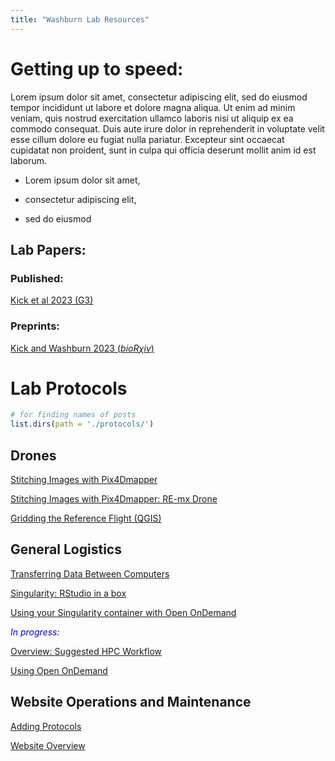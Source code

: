 ```yaml
---
title: "Washburn Lab Resources"
---
```


# Getting up to speed:

Lorem ipsum dolor sit amet, consectetur adipiscing elit, sed do eiusmod tempor incididunt ut labore et dolore magna aliqua. Ut enim ad minim veniam, quis nostrud exercitation ullamco laboris nisi ut aliquip ex ea commodo consequat. Duis aute irure dolor in reprehenderit in voluptate velit esse cillum dolore eu fugiat nulla pariatur. Excepteur sint occaecat cupidatat non proident, sunt in culpa qui officia deserunt mollit anim id est laborum.

-   Lorem ipsum dolor sit amet,

-   consectetur adipiscing elit,

-   sed do eiusmod

## Lab Papers:

### Published:

[Kick et al 2023 (G3)](/papers/Kick_et_al_G3_2023.pdf)

### Preprints:

[Kick and Washburn 2023 ($bioR\chi iv$)](/papers/Kick_and_Washburn_BioRxiv_2023.pdf)

# Lab Protocols

```r
# for finding names of posts
list.dirs(path = './protocols/')
```

## Drones

[Stitching Images with Pix4Dmapper](/protocols/Drones/Pix4Dmapper_Stitch/index.html)

[Stitching Images with Pix4Dmapper: RE-mx Drone](/protocols/Drones/Pix4Dmapper_Stitch_RE-mx/index.html)

[Gridding the Reference Flight (QGIS)](/protocols/Drones/QGIS_First_Grid/index.html)

## General Logistics

[Transferring Data Between Computers](/protocols/Logistics/HPC_Moving_Data/index.html)

[Singularity: RStudio in a box](/protocols/Logistics/Container_Singularity_Rstudio/index.html)

[Using your Singularity container with Open OnDemand](/protocols/Logistics/HPC_Singularity_and_Open_OnDemand/index.html)

<font color=blue> *In progress:* </font>

[Overview: Suggested HPC Workflow](/protocols/Logistics/HPC_Generic_Workflow/index.html)

[Using Open OnDemand](/protocols/Logistics/HPC_Open_OnDemand/index.html)

<!-- ## Rootbot -->

## Website Operations and Maintenance

[Adding Protocols](/protocols/Operations/Authoring_Protocols/index.html)

[Website Overview](/protocols/Operations/Website_Overview/index.html)
